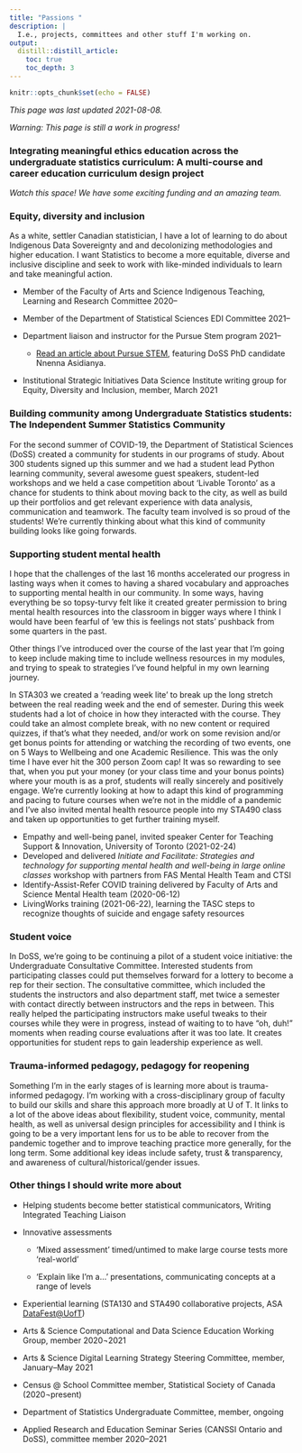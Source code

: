 ```yaml
---
title: "Passions "
description: | 
  I.e., projects, committees and other stuff I'm working on.
output:
  distill::distill_article:
    toc: true
    toc_depth: 3
---
```


```r
knitr::opts_chunk$set(echo = FALSE)
```

*This page was last updated 2021-08-08.*

*Warning: This page is still a work in progress!*

### Integrating meaningful ethics education across the undergraduate statistics curriculum: A multi-course and career education curriculum design project

*Watch this space! We have some exciting funding and an amazing team.*

### Equity, diversity and inclusion

As a white, settler Canadian statistician, I have a lot of learning to do about Indigenous Data Sovereignty and and decolonizing methodologies and higher education. I want Statistics to become a more equitable, diverse and inclusive discipline and seek to work with like-minded individuals to learn and take meaningful action.

-   Member of the Faculty of Arts and Science Indigenous Teaching, Learning and Research Committee 2020--

-   Member of the Department of Statistical Sciences EDI Committee 2021--

-   Department liaison and instructor for the Pursue Stem program 2021--

    -   [Read an article about Pursue STEM](https://www.artsci.utoronto.ca/news/black-high-school-students-explore-stem-faculty-arts-science), featuring DoSS PhD candidate Nnenna Asidianya.

-   Institutional Strategic Initiatives Data Science Institute writing group for Equity, Diversity and Inclusion, member, March 2021

### Building community among Undergraduate Statistics students: The Independent Summer Statistics Community

For the second summer of COVID-19, the Department of Statistical Sciences (DoSS) created a community for students in our programs of study. About 300 students signed up this summer and we had a student lead Python learning community, several awesome guest speakers, student-led workshops and we held a case competition about 'Livable Toronto' as a chance for students to think about moving back to the city, as well as build up their portfolios and get relevant experience with data analysis, communication and teamwork. The faculty team involved is so proud of the students! We're currently thinking about what this kind of community building looks like going forwards.

### Supporting student mental health

I hope that the challenges of the last 16 months accelerated our progress in lasting ways when it comes to having a shared vocabulary and approaches to supporting mental health in our community. In some ways, having everything be so topsy-turvy felt like it created greater permission to bring mental health resources into the classroom in bigger ways where I think I would have been fearful of 'ew this is feelings not stats' pushback from some quarters in the past.

Other things I've introduced over the course of the last year that I'm going to keep include making time to include wellness resources in my modules, and trying to speak to strategies I've found helpful in my own learning journey.

In STA303 we created a 'reading week lite' to break up the long stretch between the real reading week and the end of semester. During this week students had a lot of choice in how they interacted with the course. They could take an almost complete break, with no new content or required quizzes, if that's what they needed, and/or work on some revision and/or get bonus points for attending or watching the recording of two events, one on 5 Ways to Wellbeing and one Academic Resilience. This was the only time I have ever hit the 300 person Zoom cap! It was so rewarding to see that, when you put your money (or your class time and your bonus points) where your mouth is as a prof, students will really sincerely and positively engage. We're currently looking at how to adapt this kind of programming and pacing to future courses when we're not in the middle of a pandemic and I've also invited mental health resource people into my STA490 class and taken up opportunities to get further training myself.

-   Empathy and well-being panel, invited speaker Center for Teaching Support & Innovation, University of Toronto (2021-02-24)
-   Developed and delivered *Initiate and Facilitate: Strategies and technology for supporting mental health and well-being in large online classes* workshop with partners from FAS Mental Health Team and CTSI
-   Identify-Assist-Refer COVID training delivered by Faculty of Arts and Science Mental Health team (2020-06-12)
-   LivingWorks training (2021-06-22), learning the TASC steps to recognize thoughts of suicide and engage safety resources

### Student voice

In DoSS, we're going to be continuing a pilot of a student voice initiative: the Undergraduate Consultative Committee. Interested students from participating classes could put themselves forward for a lottery to become a rep for their section. The consultative committee, which included the students the instructors and also department staff, met twice a semester with contact directly between instructors and the reps in between. This really helped the participating instructors make useful tweaks to their courses while they were in progress, instead of waiting to to have "oh, duh!" moments when reading course evaluations after it was too late. It creates opportunities for student reps to gain leadership experience as well.

### Trauma-informed pedagogy, pedagogy for reopening

Something I'm in the early stages of is learning more about is trauma-informed pedagogy. I'm working with a cross-disciplinary group of faculty to build our skills and share this approach more broadly at U of T. It links to a lot of the above ideas about flexibility, student voice, community, mental health, as well as universal design principles for accessibility and I think is going to be a very important lens for us to be able to recover from the pandemic together and to improve teaching practice more generally, for the long term. Some additional key ideas include safety, trust & transparency, and awareness of cultural/historical/gender issues.

### Other things I should write more about

-   Helping students become better statistical communicators, Writing Integrated Teaching Liaison

-   Innovative assessments

    -   'Mixed assessment' timed/untimed to make large course tests more 'real-world'

    -   'Explain like I'm a...' presentations, communicating concepts at a range of levels

-   Experiential learning (STA130 and STA490 collaborative projects, ASA [DataFest\@UofT](mailto:DataFest@UofT){.email})

-   Arts & Science Computational and Data Science Education Working Group, member 2020¬2021

-   Arts & Science Digital Learning Strategy Steering Committee, member, January--May 2021

-   Census \@ School Committee member, Statistical Society of Canada (2020¬present)

-   Department of Statistics Undergraduate Committee, member, ongoing

-   Applied Research and Education Seminar Series (CANSSI Ontario and DoSS), committee member 2020--2021
